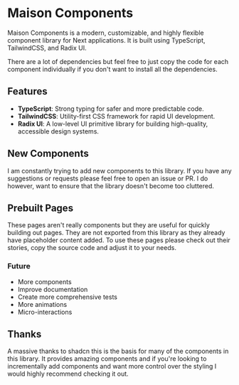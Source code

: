 
<Meta title="Information/Introduction" />

# Maison Components

Maison Components is a modern, customizable, and highly flexible component library for Next applications. It is built using TypeScript, TailwindCSS, and Radix UI.

There are a lot of dependencies but feel free to just copy the code for each component individually if you don't want to install all the dependencies.

## Features

- **TypeScript**: Strong typing for safer and more predictable code.
- **TailwindCSS**: Utility-first CSS framework for rapid UI development.
- **Radix UI**: A low-level UI primitive library for building high-quality, accessible design systems.

## New Components

I am constantly trying to add new components to this library. If you have any suggestions or requests please feel free to open an issue or PR. I do however, want to ensure that the library doesn't become too cluttered.

## Prebuilt Pages

These pages aren't really components but they are useful for quickly building out pages. They are not exported from this library as they already have placeholder content added. To use these pages please check out their stories, copy the source code and adjust it to your needs.

### Future

- More components
- Improve documentation
- Create more comprehensive tests
- More animations
- Micro-interactions

## Thanks

A massive thanks to shadcn this is the basis for many of the components in this library. It provides amazing components and if you're looking to incrementally add components and want more control over the styling I would highly recommend checking it out.
